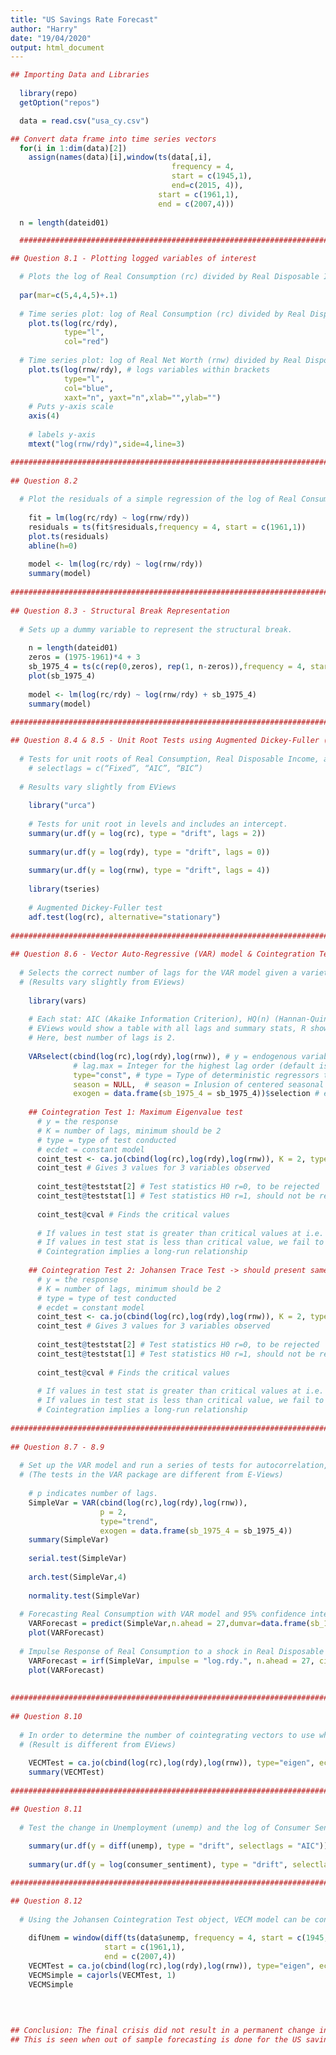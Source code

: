 ---
title: "US Savings Rate Forecast"
author: "Harry"
date: "19/04/2020"
output: html_document
---

```{r}
## Importing Data and Libraries
  
  library(repo)
  getOption("repos")

  data = read.csv("usa_cy.csv")

## Convert data frame into time series vectors
  for(i in 1:dim(data)[2])
    assign(names(data)[i],window(ts(data[,i], 
                                    frequency = 4, 
                                    start = c(1945,1), 
                                    end=c(2015, 4)),
                                 start = c(1961,1),
                                 end = c(2007,4)))
  
  n = length(dateid01)

  ############################################################################################################

## Question 8.1 - Plotting logged variables of interest

  # Plots the log of Real Consumption (rc) divided by Real Disposable Income (rdy) next to the log of Real Net Worth (rnw) divided by Real Disposable Income (rdy)
  
  par(mar=c(5,4,4,5)+.1)
  
  # Time series plot: log of Real Consumption (rc) divided by Real Disposable Income (rdy)
    plot.ts(log(rc/rdy), 
            type="l", 
            col="red")
  
  # Time series plot: log of Real Net Worth (rnw) divided by Real Disposable Income (rdy)
    plot.ts(log(rnw/rdy), # logs variables within brackets
            type="l", 
            col="blue",
            xaxt="n", yaxt="n",xlab="",ylab="")
    # Puts y-axis scale
    axis(4)
    
    # labels y-axis
    mtext("log(rnw/rdy)",side=4,line=3)

############################################################################################################
  
## Question 8.2
  
  # Plot the residuals of a simple regression of the log of Real Consumption on the log of Real Net Worth to see how they change over time.
    
    fit = lm(log(rc/rdy) ~ log(rnw/rdy))
    residuals = ts(fit$residuals,frequency = 4, start = c(1961,1))
    plot.ts(residuals)
    abline(h=0)
    
    model <- lm(log(rc/rdy) ~ log(rnw/rdy))
    summary(model)
  
############################################################################################################
  
## Question 8.3 - Structural Break Representation 
  
  # Sets up a dummy variable to represent the structural break.
    
    n = length(dateid01)
    zeros = (1975-1961)*4 + 3
    sb_1975_4 = ts(c(rep(0,zeros), rep(1, n-zeros)),frequency = 4, start = c(1961,1))
    plot(sb_1975_4)
    
    model <- lm(log(rc/rdy) ~ log(rnw/rdy) + sb_1975_4) 
    summary(model)
  
############################################################################################################

## Question 8.4 & 8.5 - Unit Root Tests using Augmented Dickey-Fuller (ADF) Test
  
  # Tests for unit roots of Real Consumption, Real Disposable Income, and Real Net Worth. Tests for stationarity using the Augmented Dickey-Fuller Test. To automatically select the number of lags add the argument:
    # selectlags = c(“Fixed”, “AIC”, “BIC”)
    
  # Results vary slightly from EViews
    
    library("urca")
    
    # Tests for unit root in levels and includes an intercept.
    summary(ur.df(y = log(rc), type = "drift", lags = 2))
    
    summary(ur.df(y = log(rdy), type = "drift", lags = 0))
    
    summary(ur.df(y = log(rnw), type = "drift", lags = 4))
    
    library(tseries)
  
    # Augmented Dickey-Fuller test
    adf.test(log(rc), alternative="stationary")
  
############################################################################################################
  
## Question 8.6 - Vector Auto-Regressive (VAR) model & Cointegration Tests
  
  # Selects the correct number of lags for the VAR model given a variety of selection criteria.
  # (Results vary slightly from EViews)
    
    library(vars)
 
    # Each stat: AIC (Akaike Information Criterion), HQ(n) (Hannan-Quinn information criterion), SC(n) (Schwartz Criterion) & FPE(n) (Final Prediction Error) -> indicates best lag to use
    # EViews would show a table with all lags and summary stats, R shows individual lags
    # Here, best number of lags is 2.
    
    VARselect(cbind(log(rc),log(rdy),log(rnw)), # y = endogenous variables, combined here using cbind (column bind)
              # lag.max = Integer for the highest lag order (default is lag.max = 10)
              type="const", # type = Type of deterministic regressors to include. Can include one of "const", "trend", "both", "none" at a time.
              season = NULL,  # season = Inlusion of centered seasonal dummy variables (integer value of frequency). Default is NULL.
              exogen = data.frame(sb_1975_4 = sb_1975_4))$selection # exogen = Inlusion of exogenous variables. Dummy variable (sb_1975_4) is included here. Default is NULL.
    
    ## Cointegration Test 1: Maximum Eigenvalue test
      # y = the response
      # K = number of lags, minimum should be 2
      # type = type of test conducted
      # ecdet = constant model
      coint_test <- ca.jo(cbind(log(rc),log(rdy),log(rnw)), K = 2, type = "eigen", ecdet = "const", spec = "transitory")
      coint_test # Gives 3 values for 3 variables observed
      
      coint_test@teststat[2] # Test statistics H0 r=0, to be rejected
      coint_test@teststat[1] # Test statistics H0 r=1, should not be rejected
      
      coint_test@cval # Finds the critical values
      
      # If values in test stat is greater than critical values at i.e. 5% significance level, we reject null saying there is cointegration
      # If values in test stat is less than critical value, we fail to reject null and say there is cointegration BUT there is only 1 cointegration vector.
      # Cointegration implies a long-run relationship
      
    ## Cointegration Test 2: Johansen Trace Test -> should present same results as Maximum Eigenvalue test
      # y = the response
      # K = number of lags, minimum should be 2
      # type = type of test conducted
      # ecdet = constant model
      coint_test <- ca.jo(cbind(log(rc),log(rdy),log(rnw)), K = 2, type = "trace", ecdet = "const", spec = "transitory")
      coint_test # Gives 3 values for 3 variables observed
      
      coint_test@teststat[2] # Test statistics H0 r=0, to be rejected
      coint_test@teststat[1] # Test statistics H0 r=1, should not be rejected
      
      coint_test@cval # Finds the critical values
      
      # If values in test stat is greater than critical values at i.e. 5% significance level, we reject null saying there is cointegration
      # If values in test stat is less than critical value, we fail to reject null and say there is cointegration BUT there is only 1 cointegration vector.
      # Cointegration implies a long-run relationship
  
############################################################################################################
  
## Question 8.7 - 8.9
  
  # Set up the VAR model and run a series of tests for autocorrelation, heteroskedasticity, and normality.
  # (The tests in the VAR package are different from E-Views)
    
    # p indicates number of lags.
    SimpleVar = VAR(cbind(log(rc),log(rdy),log(rnw)),
                    p = 2,
                    type="trend",
                    exogen = data.frame(sb_1975_4 = sb_1975_4))
    summary(SimpleVar)
      
    serial.test(SimpleVar)
  
    arch.test(SimpleVar,4)  
    
    normality.test(SimpleVar)
  
  # Forecasting Real Consumption with VAR model and 95% confidence intervals.
    VARForecast = predict(SimpleVar,n.ahead = 27,dumvar=data.frame(sb_1975_4 = rep(1,27)), ci = .95)
    plot(VARForecast)
  
  # Impulse Response of Real Consumption to a shock in Real Disposable Income.
    VARForecast = irf(SimpleVar, impulse = "log.rdy.", n.ahead = 27, ci = .95)
    plot(VARForecast)
  
  
############################################################################################################
  
## Question 8.10
  
  # In order to determine the number of cointegrating vectors to use when estimating the Vector Error Correcting Model (VECM), we must run the Johansen Cointegration Test. 
  # (Result is different from EViews)
    
    VECMTest = ca.jo(cbind(log(rc),log(rdy),log(rnw)), type="eigen", ecdet = "const", K = 2, dumvar = data.frame(sb_1975_4 = sb_1975_4))
    summary(VECMTest)
  
############################################################################################################

## Question 8.11
  
  # Test the change in Unemployment (unemp) and the log of Consumer Sentiment (consumer_sentiment) for stationarity using the Augmented Dickey-Fuller Test.
    
    summary(ur.df(y = diff(unemp), type = "drift", selectlags = "AIC"))
  
    summary(ur.df(y = log(consumer_sentiment), type = "drift", selectlags = "AIC"))  

############################################################################################################

## Question 8.12
  
  # Using the Johansen Cointegration Test object, VECM model can be constructed.
    
    difUnem = window(diff(ts(data$unemp, frequency = 4, start = c(1945,1))),
                     start = c(1961,1),
                     end = c(2007,4))
    VECMTest = ca.jo(cbind(log(rc),log(rdy),log(rnw)), type="eigen", ecdet = "const", K = 2, dumvar = data.frame(sb_1975_4 = sb_1975_4, difUnem = difUnem, consConf = log(consumer_sentiment)))
    VECMSimple = cajorls(VECMTest, 1)
    VECMSimple

    
    
    
## Conclusion: The final crisis did not result in a permanent change in consumption in the US.
## This is seen when out of sample forecasting is done for the US savings rate. Forecast is the same as the actual values.
```

